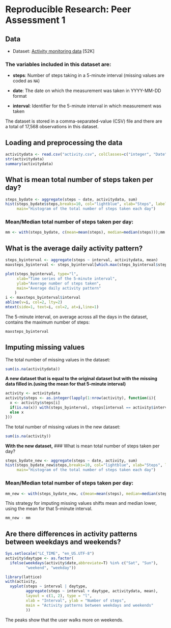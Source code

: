 # Reproducible Research: Peer Assessment 1

## Data
 
* Dataset: [Activity monitoring data](https://d396qusza40orc.cloudfront.net/repdata%2Fdata%2Factivity.zip) [52K]

### The variables included in this dataset are:

* **steps**: Number of steps taking in a 5-minute interval (missing
    values are coded as `NA`)

* **date**: The date on which the measurement was taken in YYYY-MM-DD
    format

* **interval**: Identifier for the 5-minute interval in which
    measurement was taken

The dataset is stored in a comma-separated-value (CSV) file and there
are a total of 17,568 observations in this dataset.

## Loading and preprocessing the data
```r
activitydata <- read.csv("activity.csv", colClasses=c("integer", "Date", "integer"))
str(activitydata)
summary(activitydata)
```

## What is mean total number of steps taken per day?
```r
steps_bydate <- aggregate(steps ~ date, activitydata, sum)
hist(steps_bydate$steps,breaks=10, col="lightblue", xlab="Steps", labels=TRUE,
     main="Histogram of the total number of steps taken each day")
```

### Mean/Median total number of steps taken per day:
```r
mm <- with(steps_bydate, c(mean=mean(steps), median=median(steps)));mm
```

## What is the average daily activity pattern?

```r
steps_byinterval <- aggregate(steps ~ interval, activitydata, mean)
maxsteps_byinterval <- steps_byinterval[which.max(steps_byinterval$steps),]

plot(steps_byinterval, type="l",
     xlab="Time series of the 5-minute interval",
     ylab="Average number of steps taken",
     main="Average daily activity pattern"
    )
i <- maxsteps_byinterval$interval
abline(v=i, col=2, lty=2)
mtext(side=1, text=i, col=2, at=i,line=1)
```

The 5-minute interval, on average across all the days in the dataset, contains the maximum number of steps:
```r
maxsteps_byinterval
```

## Imputing missing values

The total number of missing values in the dataset:
```r
sum(is.na(activitydata))
```
**A new dataset that is equal to the original dataset but with the missing data filled in.(using the mean for that 5-minute interval)**
```r
activity <- activitydata
activity$steps <- as.integer(lapply(1:nrow(activity), function(i){
  x <- activity$steps[i]
  if(is.na(x)) with(steps_byinterval, steps[interval == activity$interval[i]])
  else x
}))
```
The total number of missing values in the new dataset:
```r
sum(is.na(activity))
```
**With the new dataset,**
### What is mean total number of steps taken per day?
```r
steps_bydate_new <- aggregate(steps ~ date, activity, sum)
hist(steps_bydate_new$steps,breaks=10, col="lightblue", xlab="Steps", labels=TRUE,
     main="Histogram of the total number of steps taken each day")
```

### Mean/Median total number of steps taken per day:
```r
mm_new <- with(steps_bydate_new, c(mean=mean(steps), median=median(steps)));mm_new
```
This strategy for imputing missing values shifts mean and median lower, using the mean for that 5-minute interval.
```r
mm_new - mm
```

## Are there differences in activity patterns between weekdays and weekends?
```r
Sys.setlocale("LC_TIME", "en_US.UTF-8")
activity$daytype <- as.factor(
  ifelse(weekdays(activity$date,abbreviate=T) %in% c("Sat", "Sun"),
         "weekend", "weekday"))

library(lattice)
with(activity,
  xyplot(steps ~ interval | daytype, 
         aggregate(steps ~ interval + daytype, activitydata, mean), 
         layout = c(1, 2), type = "l",
         xlab = "Interval", ylab = "Number of steps",
         main = "Activity patterns between weekdays and weekends"
         ))
```

The peaks show that the user walks more on weekends.